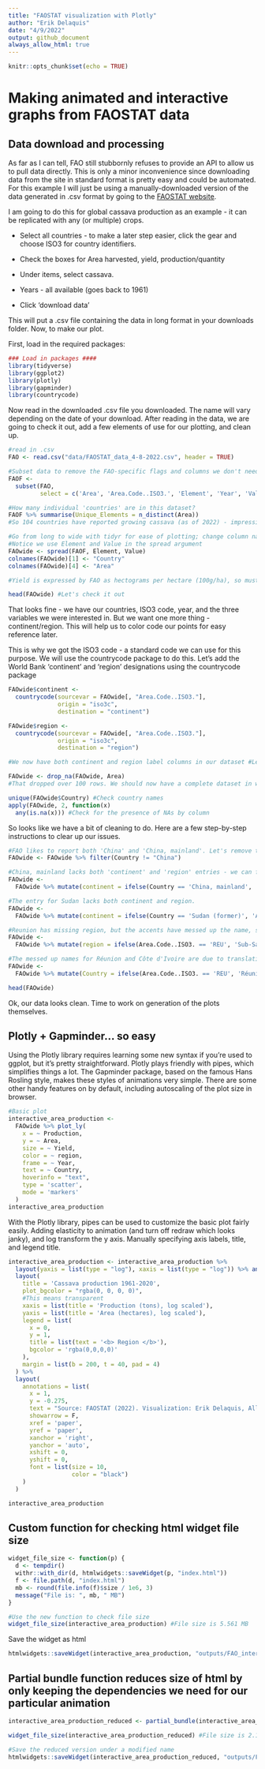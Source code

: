 ```yaml
---
title: "FAOSTAT visualization with Plotly"
author: "Erik Delaquis"
date: "4/9/2022"
output: github_document
always_allow_html: true
---
```


```r
knitr::opts_chunk$set(echo = TRUE)
```

# Making animated and interactive graphs from FAOSTAT data

## Data download and processing

As far as I can tell, FAO still stubbornly refuses to provide an API to allow us to pull data directly. This is only a minor inconvenience since downloading data from the site in standard format is pretty easy and could be automated. For this example I will just be using a manually-downloaded version of the data generated in .csv format by going to the [FAOSTAT website](https://www.fao.org/faostat/en/#data/QCL).

I am going to do this for global cassava production as an example - it can be replicated with any (or multiple) crops.

-   Select all countries - to make a later step easier, click the gear and choose ISO3 for country identifiers.

-   Check the boxes for Area harvested, yield, production/quantity

-   Under items, select cassava.

-   Years - all available (goes back to 1961)

-   Click 'download data'

This will put a .csv file containing the data in long format in your downloads folder. Now, to make our plot.

First, load in the required packages:

```r
### Load in packages ####
library(tidyverse)
library(ggplot2)
library(plotly)
library(gapminder)
library(countrycode)
```

Now read in the downloaded .csv file you downloaded. The name will vary depending on the date of your download. After reading in the data, we are going to check it out, add a few elements of use for our plotting, and clean up.

```r
#read in .csv
FAO <- read.csv("data/FAOSTAT_data_4-8-2022.csv", header = TRUE)

#Subset data to remove the FAO-specific flags and columns we don't need
FAOF <-
  subset(FAO,
         select = c('Area', 'Area.Code..ISO3.', 'Element', 'Year', 'Value'))

#How many individual 'countries' are in this dataset?
FAOF %>% summarise(Unique_Elements = n_distinct(Area))
#So 104 countries have reported growing cassava (as of 2022) - impressive

#Go from long to wide with tidyr for ease of plotting; change column name of 'Area' to 'Country'
#Notice we use Element and Value in the spread argument
FAOwide <- spread(FAOF, Element, Value)
colnames(FAOwide)[1] <- "Country"
colnames(FAOwide)[4] <- "Area"

#Yield is expressed by FAO as hectograms per hectare (100g/ha), so must always convert to T/ha FAOwide$Yield <- as.numeric(as.character(FAOwide$Yield)) / 10000

head(FAOwide) #Let's check it out
```

That looks fine - we have our countries, ISO3 code, year, and the three variables we were interested in. But we want one more thing - continent/region. This will help us to color code our points for easy reference later.

This is why we got the ISO3 code - a standard code we can use for this purpose. We will use the countrycode package to do this. Let's add the World Bank 'continent' and 'region' designations using the countrycode package

```r
FAOwide$continent <-
  countrycode(sourcevar = FAOwide[, "Area.Code..ISO3."],
              origin = "iso3c",
              destination = "continent")

FAOwide$region <-
  countrycode(sourcevar = FAOwide[, "Area.Code..ISO3."],
              origin = "iso3c",
              destination = "region")

#We now have both continent and region label columns in our dataset #Let's also drop rows containing NA for Area - they are countries that didn't report any cassava for some periods

FAOwide <- drop_na(FAOwide, Area)
#That dropped over 100 rows. We should now have a complete dataset in wide format #Unfortunately, there are often a few quirks related to the ISO matching (the warning messages above should have tipped us off about the unmatched ISOs), so do a quick check.

unique(FAOwide$Country) #Check country names
apply(FAOwide, 2, function(x)
  any(is.na(x))) #Check for the presence of NAs by column
```

So looks like we have a bit of cleaning to do. Here are a few step-by-step instructions to clear up our issues.

```r
#FAO likes to report both 'China' and 'China, mainland'. Let's remove that redundancy.
FAOwide <- FAOwide %>% filter(Country != "China")

#China, mainland lacks both 'continent' and 'region' entries - we can fix that.
FAOwide <-
  FAOwide %>% mutate(continent = ifelse(Country == 'China, mainland', 'Asia', continent)) %>% mutate(region = ifelse(Country == 'China, mainland', 'East Asia & Pacific', region))

#The entry for Sudan lacks both continent and region.
FAOwide <-
  FAOwide %>% mutate(continent = ifelse(Country == 'Sudan (former)', 'Africa', continent)) %>% mutate(region = ifelse(Country == 'Sudan (former)', 'Sub-Saharan Africa', region))

#Reunion has missing region, but the accents have messed up the name, so let's use the ISO code
FAOwide <-
  FAOwide %>% mutate(region = ifelse(Area.Code..ISO3. == 'REU', 'Sub-Saharan Africa', region))

#The messed up names for Réunion and Côte d'Ivoire are due to translation of the special characters. We'll just substitute the appropriate accents in.
FAOwide <-
  FAOwide %>% mutate(Country = ifelse(Area.Code..ISO3. == 'REU', 'Réunion', Country)) %>% mutate(Country = ifelse(Area.Code..ISO3. == 'CIV', "Côte d'Ivoire", Country))

head(FAOwide)

```

Ok, our data looks clean. Time to work on generation of the plots themselves.

## Plotly + Gapminder... so easy

Using the Plotly library requires learning some new syntax if you're used to ggplot, but it's pretty straightforward. Plotly plays friendly with pipes, which simplifies things a lot. The Gapminder package, based on the famous Hans Rosling style, makes these styles of animations very simple. There are some other handy features on by default, including autoscaling of the plot size in browser.

```r
#Basic plot
interactive_area_production <-
  FAOwide %>% plot_ly(
    x = ~ Production,
    y = ~ Area,
    size = ~ Yield,
    color = ~ region,
    frame = ~ Year,
    text = ~ Country,
    hoverinfo = "text",
    type = 'scatter',
    mode = 'markers'
  )
interactive_area_production
```

With the Plotly library, pipes can be used to customize the basic plot fairly easily. Adding elasticity to animation (and turn off redraw which looks janky), and log transform the y axis. Manually specifying axis labels, title, and legend title.

```r
interactive_area_production <- interactive_area_production %>%
  layout(yaxis = list(type = "log"), xaxis = list(type = "log")) %>% animation_opts(500, easing = "elastic", redraw = FALSE) %>% #the 500 calibrates time between steps in the animation: less=shorter
  layout(
    title = 'Cassava production 1961-2020',
    plot_bgcolor = "rgba(0, 0, 0, 0)",
    #This means transparent
    xaxis = list(title = 'Production (tons), log scaled'),
    yaxis = list(title = 'Area (hectares), log scaled'),
    legend = list(
      x = 0,
      y = 1,
      title = list(text = '<b> Region </b>'),
      bgcolor = 'rgba(0,0,0,0)'
    ),
    margin = list(b = 200, t = 40, pad = 4)
  ) %>%
  layout(
    annotations = list(
      x = 1,
      y = -0.275,
      text = "Source: FAOSTAT (2022). Visualization: Erik Delaquis, Alliance of Bioversity International and CIAT",
      showarrow = F,
      xref = 'paper',
      yref = 'paper',
      xanchor = 'right',
      yanchor = 'auto',
      xshift = 0,
      yshift = 0,
      font = list(size = 10,
                  color = "black")
    )
  )

interactive_area_production
```

## Custom function for checking html widget file size

```r
widget_file_size <- function(p) {
  d <- tempdir()
  withr::with_dir(d, htmlwidgets::saveWidget(p, "index.html"))
  f <- file.path(d, "index.html")
  mb <- round(file.info(f)$size / 1e6, 3)
  message("File is: ", mb, " MB")
}

#Use the new function to check file size
widget_file_size(interactive_area_production) #File size is 5.561 MB
```

Save the widget as html

```r
htmlwidgets::saveWidget(interactive_area_production, "outputs/FAO_inter.html")
```

## Partial bundle function reduces size of html by only keeping the dependencies we need for our particular animation

```r
interactive_area_production_reduced <- partial_bundle(interactive_area_production) 

widget_file_size(interactive_area_production_reduced) #File size is 2.11 MB

```

```r

#Save the reduced version under a modified name
htmlwidgets::saveWidget(interactive_area_production_reduced, "outputs/FAO_inter_reduce.html")
```
